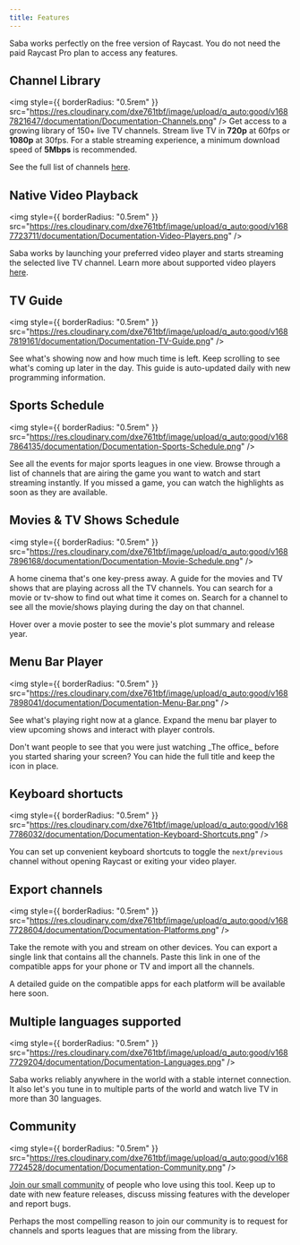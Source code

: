 ```yaml
---
title: Features
---
```


<Note>
  Saba works perfectly on the free version of Raycast. You do not need the paid
  Raycast Pro plan to access any features.
</Note>

## Channel Library

<img
  style={{ borderRadius: "0.5rem" }}
  src="https://res.cloudinary.com/dxe761tbf/image/upload/q_auto:good/v1687821647/documentation/Documentation-Channels.png"
/>
Get access to a growing library of 150+ live TV channels. Stream live TV in **720p**
at 60fps or **1080p** at 30fps. For a stable streaming experience, a minimum download
speed of **5Mbps** is recommended.

See the full list of channels [here](/welcome/channels).

## Native Video Playback

<img
  style={{ borderRadius: "0.5rem" }}
  src="https://res.cloudinary.com/dxe761tbf/image/upload/q_auto:good/v1687723711/documentation/Documentation-Video-Players.png"
/>

Saba works by launching your preferred video player and starts streaming the selected live TV channel.
Learn more about supported video players [here](/guides/video-players).

## TV Guide

<img
  style={{ borderRadius: "0.5rem" }}
  src="https://res.cloudinary.com/dxe761tbf/image/upload/q_auto:good/v1687819161/documentation/Documentation-TV-Guide.png"
/>

See what's showing now and how much time is left. Keep scrolling to see what's coming up later in the day.
This guide is auto-updated daily with new programming information.

## Sports Schedule

<img
  style={{ borderRadius: "0.5rem" }}
  src="https://res.cloudinary.com/dxe761tbf/image/upload/q_auto:good/v1687864135/documentation/Documentation-Sports-Schedule.png"
/>

See all the events for major sports leagues in one view. Browse through a list of channels that are airing the game you want to watch and start streaming instantly.
If you missed a game, you can watch the highlights as soon as they are available.

## Movies & TV Shows Schedule

<img
  style={{ borderRadius: "0.5rem" }}
  src="https://res.cloudinary.com/dxe761tbf/image/upload/q_auto:good/v1687896168/documentation/Documentation-Movie-Schedule.png"
/>

A home cinema that's one key-press away. A guide for the movies and TV shows that are playing across all the TV channels.
You can search for a movie or tv-show to find out what time it comes on. Search for a channel to see all the movie/shows playing during the day on that channel.

<Tip>
  Hover over a movie poster to see the movie's plot summary and release year.
</Tip>

## Menu Bar Player

<img
  style={{ borderRadius: "0.5rem" }}
  src="https://res.cloudinary.com/dxe761tbf/image/upload/q_auto:good/v1687898041/documentation/Documentation-Menu-Bar.png"
/>

See what's playing right now at a glance. Expand the menu bar player to view upcoming shows and interact with player controls.

<Tip>
  Don't want people to see that you were just watching _The office_ before you
  started sharing your screen? You can hide the full title and keep the icon in
  place.
</Tip>

## Keyboard shortucts

<img
  style={{ borderRadius: "0.5rem" }}
  src="https://res.cloudinary.com/dxe761tbf/image/upload/q_auto:good/v1687786032/documentation/Documentation-Keyboard-Shortcuts.png"
/>

You can set up convenient keyboard shortcuts to toggle the `next`/`previous` channel without opening Raycast or exiting your video player.

## Export channels

<img
  style={{ borderRadius: "0.5rem" }}
  src="https://res.cloudinary.com/dxe761tbf/image/upload/q_auto:good/v1687728604/documentation/Documentation-Platforms.png"
/>

Take the remote with you and stream on other devices. You can export a single link that contains all the channels.
Paste this link in one of the compatible apps for your phone or TV and import all the channels.

<Info>
  A detailed guide on the compatible apps for each platform will be available
  here soon.
</Info>

## Multiple languages supported

<img
  style={{ borderRadius: "0.5rem" }}
  src="https://res.cloudinary.com/dxe761tbf/image/upload/q_auto:good/v1687729204/documentation/Documentation-Languages.png"
/>

Saba works reliably anywhere in the world with a stable internet connection. It also let's you tune in to multiple parts of the world and watch live TV in more than 30 languages.

## Community

<img
  style={{ borderRadius: "0.5rem" }}
  src="https://res.cloudinary.com/dxe761tbf/image/upload/q_auto:good/v1687724528/documentation/Documentation-Community.png"
/>

[Join our small community](https://discord.gg/34aBGqXD8N) of people who love using this tool. Keep up to date with new feature releases, discuss missing features with the developer and report bugs.

<Tip>
  Perhaps the most compelling reason to join our community is to request for
  channels and sports leagues that are missing from the library.
</Tip>
